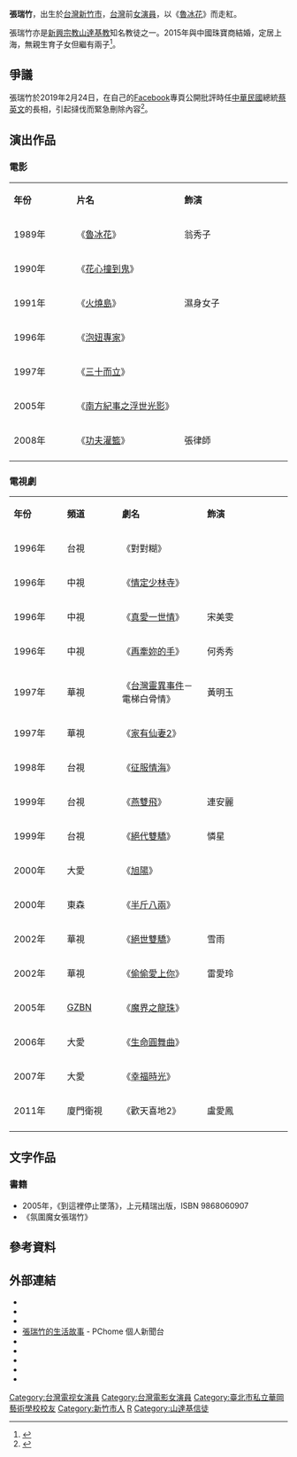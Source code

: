 {{藝人
| 姓名 = 張瑞竹 
| 類型 = 女演员
| 圖片 =
| 圖片尺寸 = 
| 圖片簡介 = 
| 羅馬拼音 = Chang Rui Chu
| 英文名 = Rachel Chang
| 綽號 =
| 其他藝名 =
| 國籍 = {{ROC}}
| 籍貫 = 
| 出生日期 = {{birth_date_and_age|1968|6|29}}
| 出生地點 = {{TWN}}[[新竹市|新竹市]]
| 逝世日期 =  
| 逝世地點 = 
| 職業 = [[演員|演員]]、[[設計師|設計師]]
| 語言 = [[國語|國語]]、[[日語|日語]]、[[客家話|客家話]]、[[英語|英語]]、江西方言
| 教育程度 = [[華岡藝校|華岡藝校]]西樂聲樂組
| 宗教信仰 = [[山達基教|山達基教]] 
| 配偶 = 
| 音樂類型 = 
| 演奏樂器 = [[鋼琴|鋼琴]]
| 出身地 = {{TWN}}
| 出道作 = 《魯冰花》
| 出道日期 = 1989年
| 代表作 = 《魯冰花》
| 活躍年代 = 1989年-2004年
| 唱片公司 = 
| 經紀公司 = 
| 網站 = 
| 獎項 = 
| IMDb = 2096413
}}

'''張瑞竹'''{{BD|1968年|6月29日|||catIdx=Z張}}，出生於[[台灣|台灣]][[新竹市|新竹市]]，[[台灣|台灣]]前[[女演員|女演員]]，以《[[魯冰花_(1989年電影)|魯冰花]]》而走紅。

張瑞竹亦是[[新興宗教|新興宗教]][[山達基教|山達基教]]知名教徒之一。2015年與中國珠寶商結婚，定居上海，無親生育子女但繼有兩子<ref>{{Cite web |url=http://www.chinatimes.com/realtimenews/20171217000713-260404 |title=張瑞竹婚後當繼母 |accessdate=2018-01-03 |archive-date=2018-01-03 |archive-url=https://web.archive.org/web/20180103072842/http://www.chinatimes.com/realtimenews/20171217000713-260404 |dead-url=no }}</ref>。

==爭議==
張瑞竹於2019年2月24日，在自己的[[Facebook|Facebook]]專頁公開批評時任[[中華民國|中華民國]]總統[[蔡英文|蔡英文]]的長相，引起撻伐而緊急刪除內容<ref>{{Cite web |url=https://www.mirrormedia.mg/story/20190225edi010 |title=張瑞竹詆毀總統蔡英文「長相抱歉」　遭洗版急刪文 |accessdate=2019-05-23 |archive-date=2019-02-26 |archive-url=https://web.archive.org/web/20190226211548/https://www.mirrormedia.mg/story/20190225edi010/ |dead-url=no }}</ref>。

==演出作品==

===電影===
{|class="wikitable" width="70%"
|- style="background:snow; color:BLACK" align=center 
|style="width:5%"|'''年份'''||style="width:12%"|'''片名'''||style="width:12%"|'''飾演'''
|-
|1989年||《[[魯冰花_(1989年電影)|魯冰花]]》|| 翁秀子
|-
|1990年||《[[花心撞到鬼|花心撞到鬼]]》||
|-
|1991年||《[[火燒島_(電影)|火燒島]]》|| 濕身女子
|-
|1996年||《[[泡妞專家|泡妞專家]]》||
|-
|1997年||《[[三十而立|三十而立]]》||
|-
|2005年||《[[南方紀事之浮世光影|南方紀事之浮世光影]]》||
|-
|2008年||《[[功夫灌籃|功夫灌籃]]》|| 張律師
|-
|}

===電視劇===
{|class="wikitable" width="70%"
|- style="background:snow; color:BLACK" align=center 
|style="width:5%"|'''年份'''||style="width:5%"|'''頻道'''||style="width:12%"|'''劇名'''||style="width:12%"|'''飾演'''
|-
|1996年 ||台視||《對對糊》||
|-
|1996年 ||中視||《[[情定少林寺|情定少林寺]]》||
|-
|1996年 ||中視||《[[真愛一世情|真愛一世情]]》|| 宋美雯
|-
|1996年 ||中視||《[[再牽妳的手|再牽妳的手]]》|| 何秀秀
|-
|1997年 ||華視||《[[台灣靈異事件|台灣靈異事件]]－電梯白骨情》|| 黃明玉
|-
|1997年 ||華視||《[[家有仙妻|家有仙妻2]]》||
|-
|1998年 ||台視||《[[征服情海(電視劇)|征服情海]]》||
|-
|1999年 ||台視||《[[燕雙飛|燕雙飛]]》|| 連安麗
|-
|1999年 ||台視||《[[绝代双骄_(1999年电视剧)|絕代雙驕]]》|| 憐星
|-
|2000年 ||大愛||《[[旭陽|旭陽]]》||
|-
|2000年 ||東森||《[[半斤八兩|半斤八兩]]》||
|-
|2002年 ||華視||《[[絕世雙驕|絕世雙驕]]》|| 雪雨
|-
|2002年 ||華視||《[[偷偷愛上你|偷偷愛上你]]》|| 雷愛玲
|-
|2005年||[[广州广播电视台|GZBN]]
|《[[魔界之龍珠|魔界之龍珠]]》||
|-
|2006年
|大愛
|《[[生命圓舞曲|生命圓舞曲]]》||
|-
|2007年 ||大愛||《[[幸福時光_(電視劇)|幸福時光]]》||
|-
|2011年 ||廈門衛視||《歡天喜地2》|| 盧愛鳳
|-
|}

==文字作品==

===書籍===
*2005年，《到這裡停止墜落》，上元精瑞出版，ISBN 9868060907
*《氛圍魔女張瑞竹》

==參考資料==
{{reflist}}

==外部連結==
*{{Twitter|rachelliving|張瑞竹Rachel}}
*{{facebook|rachelCliving|張瑞竹 Rachel Chang}}
*{{Sinaweibo|1868510163}}
*[http://mypaper.pchome.com.tw/rachelliving 張瑞竹的生活故事] {{Wayback|url=http://mypaper.pchome.com.tw/rachelliving |date=20120622013421 }} - PChome 個人新聞台
*{{imdb name|2096413}}
*{{Amg name|240605}}
*{{hkmdb name|22267}}
*{{douban people}}
*{{Mtime people|2232871}}

{{DEFAULTSORT:Z}}
[[Category:台灣電视女演員|Category:台灣電视女演員]]
[[Category:台灣電影女演員|Category:台灣電影女演員]]
[[Category:臺北市私立華岡藝術學校校友|Category:臺北市私立華岡藝術學校校友]]
[[Category:新竹市人|Category:新竹市人]]
[[Category:張姓|R]]
[[Category:山達基信徒|Category:山達基信徒]]
